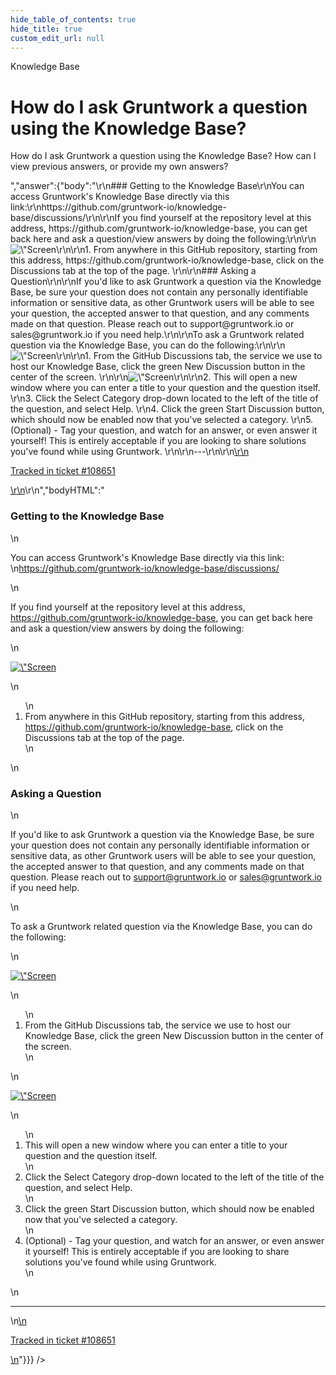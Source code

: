 ```yaml
---
hide_table_of_contents: true
hide_title: true
custom_edit_url: null
---
```



<head>
  <link rel="canonical" href="https://github.com/gruntwork-io/knowledge-base/discussions/428" />
</head>

<CenterLayout>
<span className="searchCategory">Knowledge Base</span>
<h1>How do I ask Gruntwork a question using the Knowledge Base?</h1>
<GitHub discussion={{"id":"D_kwDOF8slf84APnaz","number":428,"author":{"login":"iangrunt"},"title":"How do I ask Gruntwork a question using the Knowledge Base?","body":"How do I ask Gruntwork a question using the Knowledge Base? How can I view previous answers, or provide my own answers? ","bodyHTML":"<p dir=\"auto\">How do I ask Gruntwork a question using the Knowledge Base? How can I view previous answers, or provide my own answers?</p>","answer":{"body":"\r\n### Getting to the Knowledge Base\r\nYou can access Gruntwork's Knowledge Base directly via this link:\r\nhttps://github.com/gruntwork-io/knowledge-base/discussions/\r\n\r\nIf you find yourself at the repository level at this address, https://github.com/gruntwork-io/knowledge-base, you can get back here and ask a question/view answers by doing the following:\r\n\r\n<img width=\"1840\" alt=\"Screen Shot 2022-05-23 at 2 37 59 PM\" src=\"https://user-images.githubusercontent.com/101607944/169886087-a22ff1f3-9ce6-434e-902a-ff0c351cd3df.png\">\r\n\r\n1. From anywhere in this GitHub repository, starting from this address, https://github.com/gruntwork-io/knowledge-base, click on the Discussions tab at the top of the page. \r\n\r\n### Asking a Question\r\n\r\nIf you'd like to ask Gruntwork a question via the Knowledge Base, be sure your question does not contain any personally identifiable information or sensitive data, as other Gruntwork users will be able to see your question, the accepted answer to that question, and any comments made on that question. Please reach out to support@gruntwork.io or sales@gruntwork.io if you need help.\r\n\r\nTo ask a Gruntwork related question via the Knowledge Base, you can do the following:\r\n\r\n<img width=\"1840\" alt=\"Screen Shot 2022-05-23 at 2 39 58 PM\" src=\"https://user-images.githubusercontent.com/101607944/169886475-29bd08f8-633c-46f3-9811-5d3222086bac.png\">\r\n\r\n1. From the GitHub Discussions tab, the service we use to host our Knowledge Base, click the green New Discussion button in the center of the screen. \r\n\r\n<img width=\"1840\" alt=\"Screen Shot 2022-05-23 at 2 42 38 PM\" src=\"https://user-images.githubusercontent.com/101607944/169886482-65df294f-4eb9-43ce-af32-e6c7f179b655.png\">\r\n\r\n2. This will open a new window where you can enter a title to your question and the question itself. \r\n3. Click the Select Category drop-down located to the left of the title of the question, and select Help. \r\n4. Click the green Start Discussion button, which should now be enabled now that you've selected a category. \r\n5. (Optional) - Tag your question, and watch for an answer, or even answer it yourself! This is entirely acceptable if you are looking to share solutions you've found while using Gruntwork. \r\n\r\n---\r\n\r\n<ins datetime=\"2022-05-23T18:57:44Z\">\r\n  <p><a href=\"https://support.gruntwork.io/hc/requests/108651\">Tracked in ticket #108651</a></p>\r\n</ins>\r\n","bodyHTML":"<h3 dir=\"auto\">Getting to the Knowledge Base</h3>\n<p dir=\"auto\">You can access Gruntwork's Knowledge Base directly via this link:<br>\n<a href=\"https://github.com/gruntwork-io/knowledge-base/discussions/\">https://github.com/gruntwork-io/knowledge-base/discussions/</a></p>\n<p dir=\"auto\">If you find yourself at the repository level at this address, <a href=\"https://github.com/gruntwork-io/knowledge-base\">https://github.com/gruntwork-io/knowledge-base</a>, you can get back here and ask a question/view answers by doing the following:</p>\n<p dir=\"auto\"><a target=\"_blank\" rel=\"noopener noreferrer\" href=\"https://user-images.githubusercontent.com/101607944/169886087-a22ff1f3-9ce6-434e-902a-ff0c351cd3df.png\"><img width=\"1840\" alt=\"Screen Shot 2022-05-23 at 2 37 59 PM\" src=\"https://user-images.githubusercontent.com/101607944/169886087-a22ff1f3-9ce6-434e-902a-ff0c351cd3df.png\" style=\"max-width: 100%;\"></a></p>\n<ol dir=\"auto\">\n<li>From anywhere in this GitHub repository, starting from this address, <a href=\"https://github.com/gruntwork-io/knowledge-base\">https://github.com/gruntwork-io/knowledge-base</a>, click on the Discussions tab at the top of the page.</li>\n</ol>\n<h3 dir=\"auto\">Asking a Question</h3>\n<p dir=\"auto\">If you'd like to ask Gruntwork a question via the Knowledge Base, be sure your question does not contain any personally identifiable information or sensitive data, as other Gruntwork users will be able to see your question, the accepted answer to that question, and any comments made on that question. Please reach out to <a href=\"mailto:support@gruntwork.io\">support@gruntwork.io</a> or <a href=\"mailto:sales@gruntwork.io\">sales@gruntwork.io</a> if you need help.</p>\n<p dir=\"auto\">To ask a Gruntwork related question via the Knowledge Base, you can do the following:</p>\n<p dir=\"auto\"><a target=\"_blank\" rel=\"noopener noreferrer\" href=\"https://user-images.githubusercontent.com/101607944/169886475-29bd08f8-633c-46f3-9811-5d3222086bac.png\"><img width=\"1840\" alt=\"Screen Shot 2022-05-23 at 2 39 58 PM\" src=\"https://user-images.githubusercontent.com/101607944/169886475-29bd08f8-633c-46f3-9811-5d3222086bac.png\" style=\"max-width: 100%;\"></a></p>\n<ol dir=\"auto\">\n<li>From the GitHub Discussions tab, the service we use to host our Knowledge Base, click the green New Discussion button in the center of the screen.</li>\n</ol>\n<p dir=\"auto\"><a target=\"_blank\" rel=\"noopener noreferrer\" href=\"https://user-images.githubusercontent.com/101607944/169886482-65df294f-4eb9-43ce-af32-e6c7f179b655.png\"><img width=\"1840\" alt=\"Screen Shot 2022-05-23 at 2 42 38 PM\" src=\"https://user-images.githubusercontent.com/101607944/169886482-65df294f-4eb9-43ce-af32-e6c7f179b655.png\" style=\"max-width: 100%;\"></a></p>\n<ol start=\"2\" dir=\"auto\">\n<li>This will open a new window where you can enter a title to your question and the question itself.</li>\n<li>Click the Select Category drop-down located to the left of the title of the question, and select Help.</li>\n<li>Click the green Start Discussion button, which should now be enabled now that you've selected a category.</li>\n<li>(Optional) - Tag your question, and watch for an answer, or even answer it yourself! This is entirely acceptable if you are looking to share solutions you've found while using Gruntwork.</li>\n</ol>\n<hr>\n<ins datetime=\"2022-05-23T18:57:44Z\">\n  <p dir=\"auto\"><a href=\"https://support.gruntwork.io/hc/requests/108651\" rel=\"nofollow\">Tracked in ticket #108651</a></p>\n</ins>"}}} />

</CenterLayout>
  

<!-- ##DOCS-SOURCER-START
{
  "sourcePlugin": "github-discussions",
  "hash": "2a3e0fae2913319d565866f0cfc42b85"
}
##DOCS-SOURCER-END -->

